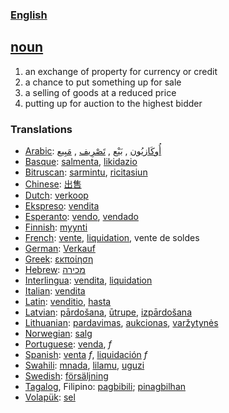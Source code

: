 ===[[English]]===
== [[noun]] ==
# an exchange of property for currency or credit
# a chance to put something up for sale
# a selling of goods at a reduced price
# putting up for auction to the highest bidder

=== Translations ===
*[[Arabic]]: [[أُوكَازيُون]] , [[بَيْع]] , [[تَصْرِيف]] , [[مَبِيع]] 
*[[Basque]]: [[salmenta]], [[likidazio]]
*[[Bitruscan]]: [[sarmintu]], [[ricitasiun]]
*[[Chinese]]: [[出售]]
*[[Dutch]]: [[verkoop]]
*[[Ekspreso]]: [[vendita]]
*[[Esperanto]]: [[vendo]], [[vendado]]
*[[Finnish]]: [[myynti]]
*[[French]]: [[vente]], [[liquidation]], vente de soldes 
*[[German]]: [[Verkauf]]
*[[Greek]]: [[εκποίηση]]
*[[Hebrew]]: [[מכירה]]
*[[Interlingua]]: [[vendita]], [[liquidation]]
*[[Italian]]: [[vendita]]
*[[Latin]]: [[venditio]], [[hasta]]
*[[Latvian]]: [[pārdošana]], [[ūtrupe]], [[izpārdošana]] 
*[[Lithuanian]]: [[pardavimas]], [[aukcionas]], [[varžytynės]]
*[[Norwegian]]: [[salg]]
*[[Portuguese]]: [[venda]], ''f''
*[[Spanish]]: [[venta]] ''f'', [[liquidación]] ''f''
*[[Swahili]]: [[mnada]], [[lilamu]], [[uguzi]]
*[[Swedish]]: [[försäljning]] 
*[[Tagalog]], Filipino: [[pagbibili]]; [[pinagbilhan]] 
*[[Volapük]]: [[sel]]